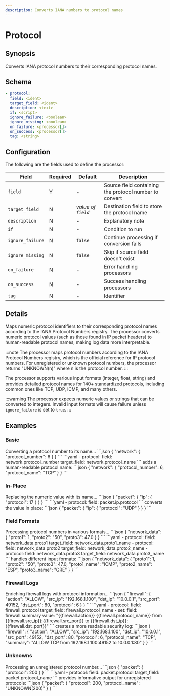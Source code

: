 ```yaml
---
description: Converts IANA numbers to protocol names
---
```


# Protocol

## Synopsis

Converts IANA protocol numbers to their corresponding protocol names.

## Schema

```yaml {2-3}
- protocol:
  field: <ident>
  target_field: <ident>
  description: <text>
  if: <script>
  ignore_failure: <boolean>
  ignore_missing: <boolean>
  on_failure: <processor[]>
  on_success: <processor[]>
  tag: <string>
```

## Configuration

The following are the fields used to define the processor:

|Field|Required|Default|Description|
|---|---|---|---|
|`field`|Y|-|Source field containing the protocol number to convert|
|`target_field`|N|*value of `field`*|Destination field to store the protocol name|
|`description`|N|-|Explanatory note|
|`if`|N|-|Condition to run|
|`ignore_failure`|N|`false`|Continue processing if conversion fails|
|`ignore_missing`|N|`false`|Skip if source field doesn't exist|
|`on_failure`|N|-|Error handling processors|
|`on_success`|N|-|Success handling processors|
|`tag`|N|-|Identifier|

## Details

Maps numeric protocol identifiers to their corresponding protocol names according to the IANA Protocol Numbers registry. The processor converts numeric protocol values (such as those found in IP packet headers) to human-readable protocol names, making log data more interpretable.

:::note
The processor maps protocol numbers according to the IANA Protocol Numbers registry, which is the official reference for IP protocol numbers. For unregistered or unknown protocol numbers, the processor returns "UNKNOWN(n)" where n is the protocol number.
:::

The processor supports various input formats (integer, float, string) and provides detailed protocol names for 140+ standardized protocols, including common ones like TCP, UDP, ICMP, and many others.

:::warning
The processor expects numeric values or strings that can be converted to integers. Invalid input formats will cause failure unless `ignore_failure` is set to `true`.
:::

## Examples

### Basic

<ExampleGrid>
  <CommentCol>
    Converting a protocol number to its name...
  </CommentCol>
  <CodeCol>
    ```json
    {
      "network": {
        "protocol_number": 6
      }
    }
    ```
    ```yaml
    - protocol:
        field: network.protocol_number
        target_field: network.protocol_name
    ```
  </CodeCol>
  <CommentCol>
    adds a human-readable protocol name:
  </CommentCol>
  <CodeCol>
    ```json
    {
      "network": {
        "protocol_number": 6,
        "protocol_name": "TCP"
      }
    }
    ```
  </CodeCol>
</ExampleGrid>

### In-Place

<ExampleGrid>
  <CommentCol>
    Replacing the numeric value with its name...
  </CommentCol>
  <CodeCol>
    ```json
    {
      "packet": {
        "ip": {
          "protocol": 17
        }
      }
    }
    ```
    ```yaml
    - protocol:
        field: packet.ip.protocol
    ```
  </CodeCol>
  <CommentCol>
    converts the value in place:
  </CommentCol>
  <CodeCol>
    ```json
    {
      "packet": {
        "ip": {
          "protocol": "UDP"
        }
      }
    }
    ```
  </CodeCol>
</ExampleGrid>

### Field Formats

<ExampleGrid>
  <CommentCol>
    Processing protocol numbers in various formats...
  </CommentCol>
  <CodeCol>
    ```json
    {
      "network_data": {
        "proto1": 1,
        "proto2": "50",
        "proto3": 47.0
      }
    }
    ```
    ```yaml
    - protocol:
        field: network_data.proto1
        target_field: network_data.proto1_name
    - protocol:
        field: network_data.proto2
        target_field: network_data.proto2_name
    - protocol:
        field: network_data.proto3
        target_field: network_data.proto3_name
    ```
  </CodeCol>
  <CommentCol>
    handles different input formats:
  </CommentCol>
  <CodeCol>
    ```json
    {
      "network_data": {
        "proto1": 1,
        "proto2": "50",
        "proto3": 47.0,
        "proto1_name": "ICMP",
        "proto2_name": "ESP",
        "proto3_name": "GRE"
      }
    }
    ```
  </CodeCol>
</ExampleGrid>

### Firewall Logs

<ExampleGrid>
  <CommentCol>
    Enriching firewall logs with protocol information...
  </CommentCol>
  <CodeCol>
    ```json
    {
      "firewall": {
        "action": "ALLOW",
        "src_ip": "192.168.1.100",
        "dst_ip": "10.0.0.1",
        "src_port": 49152,
        "dst_port": 80,
        "protocol": 6
      }
    }
    ```
    ```yaml
    - protocol:
        field: firewall.protocol
        target_field: firewall.protocol_name
    - set:
        field: firewall.summary
        value: "{{firewall.action}} {{firewall.protocol_name}} from {{firewall.src_ip}}:{{firewall.src_port}} to {{firewall.dst_ip}}:{{firewall.dst_port}}"
    ```
  </CodeCol>
  <CommentCol>
    creates a more readable security log:
  </CommentCol>
  <CodeCol>
    ```json
    {
      "firewall": {
        "action": "ALLOW",
        "src_ip": "192.168.1.100",
        "dst_ip": "10.0.0.1",
        "src_port": 49152,
        "dst_port": 80,
        "protocol": 6,
        "protocol_name": "TCP",
        "summary": "ALLOW TCP from 192.168.1.100:49152 to 10.0.0.1:80"
      }
    }
    ```
  </CodeCol>
</ExampleGrid>

### Unknowns

<ExampleGrid>
  <CommentCol>
    Processing an unregistered protocol number...
  </CommentCol>
  <CodeCol>
    ```json
    {
      "packet": {
        "protocol": 200
      }
    }
    ```
    ```yaml
    - protocol:
        field: packet.protocol
        target_field: packet.protocol_name
    ```
  </CodeCol>
  <CommentCol>
    provides informative output for unregistered protocols:
  </CommentCol>
  <CodeCol>
    ```json
    {
      "packet": {
        "protocol": 200,
        "protocol_name": "UNKNOWN(200)"
      }
    }
    ```
  </CodeCol>
</ExampleGrid>
